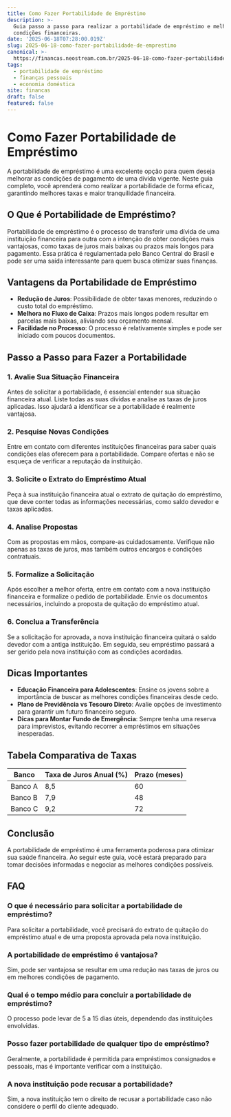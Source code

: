 ```yaml
---
title: Como Fazer Portabilidade de Empréstimo
description: >-
  Guia passo a passo para realizar a portabilidade de empréstimo e melhorar suas
  condições financeiras.
date: '2025-06-18T07:28:00.019Z'
slug: 2025-06-18-como-fazer-portabilidade-de-emprestimo
canonical: >-
  https://financas.neostream.com.br/2025-06-18-como-fazer-portabilidade-de-emprestimo
tags:
  - portabilidade de empréstimo
  - finanças pessoais
  - economia doméstica
site: financas
draft: false
featured: false
---
```


# Como Fazer Portabilidade de Empréstimo

A portabilidade de empréstimo é uma excelente opção para quem deseja melhorar as condições de pagamento de uma dívida vigente. Neste guia completo, você aprenderá como realizar a portabilidade de forma eficaz, garantindo melhores taxas e maior tranquilidade financeira.

## O Que é Portabilidade de Empréstimo?

Portabilidade de empréstimo é o processo de transferir uma dívida de uma instituição financeira para outra com a intenção de obter condições mais vantajosas, como taxas de juros mais baixas ou prazos mais longos para pagamento. Essa prática é regulamentada pelo Banco Central do Brasil e pode ser uma saída interessante para quem busca otimizar suas finanças.

## Vantagens da Portabilidade de Empréstimo

- **Redução de Juros**: Possibilidade de obter taxas menores, reduzindo o custo total do empréstimo.
- **Melhora no Fluxo de Caixa**: Prazos mais longos podem resultar em parcelas mais baixas, aliviando seu orçamento mensal.
- **Facilidade no Processo**: O processo é relativamente simples e pode ser iniciado com poucos documentos.

## Passo a Passo para Fazer a Portabilidade

### 1. Avalie Sua Situação Financeira

Antes de solicitar a portabilidade, é essencial entender sua situação financeira atual. Liste todas as suas dívidas e analise as taxas de juros aplicadas. Isso ajudará a identificar se a portabilidade é realmente vantajosa.

### 2. Pesquise Novas Condições

Entre em contato com diferentes instituições financeiras para saber quais condições elas oferecem para a portabilidade. Compare ofertas e não se esqueça de verificar a reputação da instituição.

### 3. Solicite o Extrato do Empréstimo Atual

Peça à sua instituição financeira atual o extrato de quitação do empréstimo, que deve conter todas as informações necessárias, como saldo devedor e taxas aplicadas.

### 4. Analise Propostas

Com as propostas em mãos, compare-as cuidadosamente. Verifique não apenas as taxas de juros, mas também outros encargos e condições contratuais.

### 5. Formalize a Solicitação

Após escolher a melhor oferta, entre em contato com a nova instituição financeira e formalize o pedido de portabilidade. Envie os documentos necessários, incluindo a proposta de quitação do empréstimo atual.

### 6. Conclua a Transferência

Se a solicitação for aprovada, a nova instituição financeira quitará o saldo devedor com a antiga instituição. Em seguida, seu empréstimo passará a ser gerido pela nova instituição com as condições acordadas.

## Dicas Importantes

- **Educação Financeira para Adolescentes**: Ensine os jovens sobre a importância de buscar as melhores condições financeiras desde cedo.
- **Plano de Previdência vs Tesouro Direto**: Avalie opções de investimento para garantir um futuro financeiro seguro.
- **Dicas para Montar Fundo de Emergência**: Sempre tenha uma reserva para imprevistos, evitando recorrer a empréstimos em situações inesperadas.

## Tabela Comparativa de Taxas

| Banco              | Taxa de Juros Anual (%) | Prazo (meses) |
|--------------------|-------------------------|---------------|
| Banco A            | 8,5                     | 60            |
| Banco B            | 7,9                     | 48            |
| Banco C            | 9,2                     | 72            |

## Conclusão

A portabilidade de empréstimo é uma ferramenta poderosa para otimizar sua saúde financeira. Ao seguir este guia, você estará preparado para tomar decisões informadas e negociar as melhores condições possíveis.

## FAQ

### O que é necessário para solicitar a portabilidade de empréstimo?
Para solicitar a portabilidade, você precisará do extrato de quitação do empréstimo atual e de uma proposta aprovada pela nova instituição.

### A portabilidade de empréstimo é vantajosa?
Sim, pode ser vantajosa se resultar em uma redução nas taxas de juros ou em melhores condições de pagamento.

### Qual é o tempo médio para concluir a portabilidade de empréstimo?
O processo pode levar de 5 a 15 dias úteis, dependendo das instituições envolvidas.

### Posso fazer portabilidade de qualquer tipo de empréstimo?
Geralmente, a portabilidade é permitida para empréstimos consignados e pessoais, mas é importante verificar com a instituição.

### A nova instituição pode recusar a portabilidade?
Sim, a nova instituição tem o direito de recusar a portabilidade caso não considere o perfil do cliente adequado.

